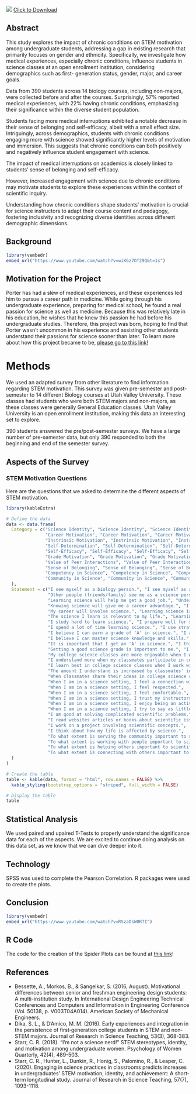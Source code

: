 ![](bischoff_wrhc_poster.png)
<a href="bischoff_wrhc_poster.png" download>Click to Download</a>

## Abstract

This study explores the impact of chronic conditions on STEM motivation among undergraduate students, addressing a gap in existing research that primarily focuses on gender and ethnicity. Specifically, we investigate how medical experiences, especially chronic conditions, influence students in science classes at an open enrollment institution, considering demographics such as first-
generation status, gender, major, and career goals.

Data from 390 students across 14 biology courses, including non-majors, were collected before and after the courses. Surprisingly, 57% reported medical experiences, with 22% having chronic conditions, emphasizing their significance within the diverse student population.

Students facing more medical interruptions exhibited a notable decrease in their sense of belonging and self-efficacy, albeit with a small effect size. Intriguingly, across demographics, students with chronic conditions engaging more with science showed significantly higher levels of motivation and immersion. This suggests that chronic conditions can both positively and negatively influence student engagement with science.

The impact of medical interruptions on academics is closely linked to students' sense of belonging and self-efficacy. 

However, increased engagement with science due to chronic conditions may motivate students to explore these experiences within the context of scientific inquiry.

Understanding how chronic conditions shape students' motivation is crucial for science instructors to adapt their course content and pedagogy, fostering inclusivity and recognizing diverse identities across different demographic dimensions.

## Background

```r
library(vembedr)
embed_url("https://www.youtube.com/watch?v=wiK6z7Of29Q&t=1s")
```

## Motivation for the Project

Porter has had a slew of medical experiences, and these experiences led him to pursue a career path in medicine. While going through his undergraduate experience, preparing for medical school, he found a real passion for science as well as medicine. Because this was relatively late in his education, he wishes that he knew this passion he had before his undergraduate studies. Therefore, this project was born, hoping to find that Porter wasn't uncommon in his experience and assisting other students understand their passions for science sooner than later. To learn more about how this project became to be, [please go to this link!](https://youtu.be/ZyujRGODbs4)

# Methods

We used an adapted survey from other literature to find information regarding STEM motivation. This survey was given pre-semester and post-semester to 14 different Biology courses at Utah Valley University. These classes had students who were both STEM majors and non-majors, as these classes were generally General Education classes. Utah Valley University is an open enrollment institution, making this data an interesting set to explore.

390 students answered the pre/post-semester surveys. We have a large number of pre-semester data, but only 390 responded to both the beginning and end of the semester survey.

## Aspects of the Survey

### STEM Motivation Questions

Here are the questions that we asked to determine the different aspects of STEM motivation.

```r
library(kableExtra)

# Define the data
data <- data.frame(
  Category = c("Science Identity", "Science Identity", "Science Identity", "Science Identity", "Science Identity",
               "Career Motivation", "Career Motivation", "Career Motivation", "Career Motivation", "Career Motivation",
               "Instrinsic Motivation", "Instrinsic Motivation", "Instrinsic Motivation", "Instrinsic Motivation", "Instrinsic Motivation",
               "Self-Determination", "Self-Determination", "Self-Determination", "Self-Determination", "Self-Determination",
               "Self-Efficacy", "Self-Efficacy", "Self-Efficacy", "Self-Efficacy",
               "Grade Motivation", "Grade Motivation", "Grade Motivation", "Grade Motivation", "Grade Motivation",
               "Value of Peer Interactions", "Value of Peer Interactions", "Value of Peer Interactions", "Value of Peer Interactions", "Value of Peer Interactions",
               "Sense of Belonging", "Sense of Belonging", "Sense of Belonging", "Sense of Belonging", "Sense of Belonging", "Sense of Belonging",
               "Competency in Science", "Competency in Science", "Competency in Science", "Competency in Science",
               "Community in Science", "Community in Science", "Community in Science", "Community in Science"
  ),
  Statement = c("I see myself as a biology person.", "I see myself as a science person.", "I see myself as a scientist.",
                "Other people (friends/family) see me as a science person.", "My science instructors see me as a science person.",
                "Learning science will help me get a good job.", "Understanding science will benefit me in my career.",
                "Knowing science will give me a career advantage.", "I will use science problem-solving skills in my career.",
                "My career will involve science.", "Learning science is interesting.", "I am curious about discoveries in science.",
                "The science I learn is relevant to my life.", "Learning science makes my life more meaningful.", "I enjoy learning science.",
                "I study hard to learn science.", "I prepare well for science tests and labs.", "I put enough effort into learning science.",
                "I spend a lot of time learning science.", "I use strategies to learn science well.", "I am confident that I will do well on science labs and projects.",
                "I believe I can earn a grade of 'A' in science.", "I am confident I will do well on science tests.",
                "I believe I can master science knowledge and skills.", "Scoring high on science tests and labs matters to me.",
                "It is important that I get an 'A' in science.", "I think about the grade I will get in science.",
                "Getting a good science grade is important to me.", "I like to do better than other students on science tests.",
                "My college science classes are more enjoyable when I work with other students.",
                "I understand more when my classmates participate in college classroom discussions.",
                "I learn best in college science classes when I work with classmates.",
                "The amount I understand is increased by classmates' ideas in my college science classes.",
                "When classmates share their ideas in college science classes, this helps me learn.",
                "When I am in a science setting, I feel a connection with the science community.",
                "When I am in a science setting, I feel respected.",
                "When I am in a science setting, I feel comfortable.",
                "When I am in a science setting, I trust my instructors to be committed to helping me learn.",
                "When I am in a science setting, I enjoy being an active participant.",
                "When I am in a science setting, I try to say as little as possible.",
                "I am good at solving complicated scientific problems.",
                "I read websites articles or books about scientific issues.",
                "I work on a project involving scientific concepts.",
                "I think about how my life is affected by science.",
                "To what extent is serving the community important to scientific work?",
                "To what extent is working with people important to scientific work?",
                "To what extent is helping others important to scientific work?",
                "To what extent is connecting with others important to scientific work?"
  )
)

# Create the table
table <- kable(data, format = "html", row.names = FALSE) %>%
  kable_styling(bootstrap_options = "striped", full_width = FALSE)

# Display the table
table
```
## Statistical Analysis

We used paired and upaired T-Tests to properly understand the significance data for each of the aspects. We are excited to continue doing analysis on this data set, as we know that we can dive deeper into it.

## Technology

SPSS was used to complete the Pearson Correlation. R packages were used to create the plots.

## Conclusion

```r
library(vembedr)
embed_url("https://www.youtube.com/watch?v=RSzaDsW0RTI")
```

## R Code

The code for the creation of the Spider Plots can be found at [this link](https://github.com/pbischoff3/pbischoff3.github.io/tree/main/rproj/2024_wrhc/docs/spider_plots)!

## References

- Bessette, A., Morkos, B., & Sangelkar, S. (2016, August). Motivational differences between senior and freshman engineering design students: A multi-institution study. In International Design Engineering Technical Conferences and Computers and Information in Engineering Conference (Vol. 50138, p. V003T04A014). American Society of Mechanical Engineers.
- Dika, S. L., & D'Amico, M. M. (2016). Early experiences and integration in the persistence of first‐generation college students in STEM and non‐STEM majors. Journal of Research in Science Teaching, 53(3), 368-383.
- Starr, C. R. (2018). “I’m not a science nerd!” STEM stereotypes, identity, and motivation among undergraduate women. Psychology of Women Quarterly, 42(4), 489-503.
- Starr, C. R., Hunter, L., Dunkin, R., Honig, S., Palomino, R., & Leaper, C. (2020). Engaging in science practices in classrooms predicts increases in undergraduates' STEM motivation, identity, and achievement: A short‐term longitudinal study. Journal of Research in Science Teaching, 57(7), 1093-1118.
